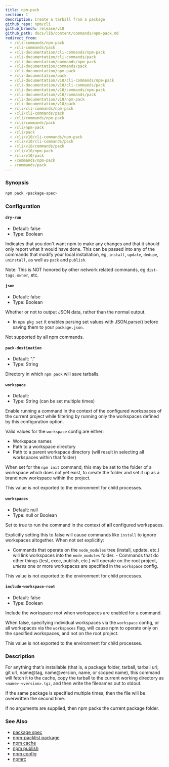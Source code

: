 ```yaml
---
title: npm-pack
section: 1
description: Create a tarball from a package
github_repo: npm/cli
github_branch: release/v10
github_path: docs/lib/content/commands/npm-pack.md
redirect_from:
  - /cli-commands/npm-pack
  - /cli-commands/pack
  - /cli-documentation/cli-commands/npm-pack
  - /cli-documentation/cli-commands/pack
  - /cli-documentation/commands/npm-pack
  - /cli-documentation/commands/pack
  - /cli-documentation/npm-pack
  - /cli-documentation/pack
  - /cli-documentation/v10/cli-commands/npm-pack
  - /cli-documentation/v10/cli-commands/pack
  - /cli-documentation/v10/commands/npm-pack
  - /cli-documentation/v10/commands/pack
  - /cli-documentation/v10/npm-pack
  - /cli-documentation/v10/pack
  - /cli/cli-commands/npm-pack
  - /cli/cli-commands/pack
  - /cli/commands/npm-pack
  - /cli/commands/pack
  - /cli/npm-pack
  - /cli/pack
  - /cli/v10/cli-commands/npm-pack
  - /cli/v10/cli-commands/pack
  - /cli/v10/commands/pack
  - /cli/v10/npm-pack
  - /cli/v10/pack
  - /commands/npm-pack
  - /commands/pack
---
```


### Synopsis

```bash
npm pack <package-spec>
```

### Configuration

#### `dry-run`

- Default: false
- Type: Boolean

Indicates that you don't want npm to make any changes and that it should only report what it would have done. This can be passed into any of the commands that modify your local installation, eg, `install`, `update`, `dedupe`, `uninstall`, as well as `pack` and `publish`.

Note: This is NOT honored by other network related commands, eg `dist-tags`, `owner`, etc.

#### `json`

- Default: false
- Type: Boolean

Whether or not to output JSON data, rather than the normal output.

- In `npm pkg set` it enables parsing set values with JSON.parse() before saving them to your `package.json`.

Not supported by all npm commands.

#### `pack-destination`

- Default: "."
- Type: String

Directory in which `npm pack` will save tarballs.

#### `workspace`

- Default:
- Type: String (can be set multiple times)

Enable running a command in the context of the configured workspaces of the current project while filtering by running only the workspaces defined by this configuration option.

Valid values for the `workspace` config are either:

- Workspace names
- Path to a workspace directory
- Path to a parent workspace directory (will result in selecting all workspaces within that folder)

When set for the `npm init` command, this may be set to the folder of a workspace which does not yet exist, to create the folder and set it up as a brand new workspace within the project.

This value is not exported to the environment for child processes.

#### `workspaces`

- Default: null
- Type: null or Boolean

Set to true to run the command in the context of **all** configured workspaces.

Explicitly setting this to false will cause commands like `install` to ignore workspaces altogether. When not set explicitly:

- Commands that operate on the `node_modules` tree (install, update, etc.) will link workspaces into the `node_modules` folder. - Commands that do other things (test, exec, publish, etc.) will operate on the root project, _unless_ one or more workspaces are specified in the `workspace` config.

This value is not exported to the environment for child processes.

#### `include-workspace-root`

- Default: false
- Type: Boolean

Include the workspace root when workspaces are enabled for a command.

When false, specifying individual workspaces via the `workspace` config, or all workspaces via the `workspaces` flag, will cause npm to operate only on the specified workspaces, and not on the root project.

This value is not exported to the environment for child processes.

### Description

For anything that's installable (that is, a package folder, tarball, tarball url, git url, name@tag, name@version, name, or scoped name), this command will fetch it to the cache, copy the tarball to the current working directory as `<name>-<version>.tgz`, and then write the filenames out to stdout.

If the same package is specified multiple times, then the file will be overwritten the second time.

If no arguments are supplied, then npm packs the current package folder.

### See Also

- [package spec](/cli/v10/using-npm/package-spec)
- [npm-packlist package](http://npm.im/npm-packlist)
- [npm cache](/cli/v10/commands/npm-cache)
- [npm publish](/cli/v10/commands/npm-publish)
- [npm config](/cli/v10/commands/npm-config)
- [npmrc](/cli/v10/configuring-npm/npmrc)
